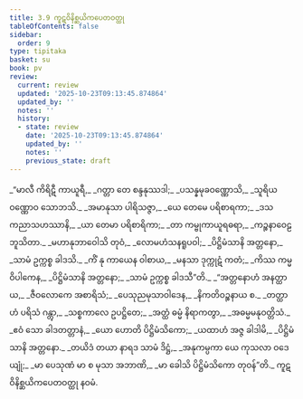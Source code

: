 ```yaml
---
title: 3.9 ကူဋဝိနိစ္ဆယိကပေတဝတ္ထု
tableOfContents: false
sidebar:
  order: 9
type: tipitaka
basket: su
book: pv
review:
  current: review
  updated: '2025-10-23T09:13:45.874864'
  updated_by: ''
  notes: ''
  history:
  - state: review
    date: '2025-10-23T09:13:45.874864'
    updated_by: ''
    notes: ''
    previous_state: draft
---
```



<ReviewStatus review={frontmatter.review} showDetails={true} />

<HypothesisAnnotation frontmatter={frontmatter} />

<DynamicBreadcrumb />

<Division number="499" book="pv" e="ch" v="19" p="179">

<Paragraph number="541" type="verses" book="pv">
_“မာလီ ကိရိဋီ ကာယူရီ,_  
_ဂတ္တာ တေ စန္ဒနုဿဒါ;_  
_ပသန္နမုခဝဏ္ဏောသိ,_  
_သူရိယဝဏ္ဏောဝ သောဘသိ._  

</Paragraph>

</Division>
<Division number="500" book="pv" e="ch" v="19" p="179">

<Paragraph number="542" type="verses" book="pv">
_အမာနုသာ ပါရိသဇ္ဇာ,_  
_ယေ တေမေ ပရိစာရကာ;_  
_ဒသ ကညာသဟဿာနိ,_  
_ယာ တေမာ ပရိစာရိကာ;_  
_တာ ကမ္ဗုကာယူရဓရာ,_  
_ကဉ္စနာဝေဠဘူသိတာ._  

</Paragraph>

</Division>
<Division number="501" book="pv" e="ch" v="19" p="179">

<Paragraph number="543" type="verses" book="pv">
_မဟာနုဘာဝေါသိ တုဝံ,_  
_လောမဟံသနရူပဝါ;_  
_ပိဋ္ဌိမံသာနိ အတ္တနော,_  
_သာမံ ဥက္ကစ္စ ခါဒသိ._  

</Paragraph>

</Division>
<Division number="502" book="pv" e="ch" v="19" p="179">

<Paragraph number="544" type="verses" book="pv">
_ကိံ နု ကာယေန ဝါစာယ,_  
_မနသာ ဒုက္ကုဋံ ကတံ;_  
_ကိဿ ကမ္မဝိပါကေန,_  
_ပိဋ္ဌိမံသာနိ အတ္တနော;_  
_သာမံ ဥက္ကစ္စ ခါဒသီ”တိ._  

</Paragraph>

</Division>
<Division number="503" book="pv" e="ch" v="19" p="179">

<Paragraph number="545" type="verses" book="pv">
_“အတ္တနောဟံ အနတ္ထာယ,_  
_ဇီဝလောကေ အစာရိသံ;_  
_ပေသုညမုသာဝါဒေန,_  
_နိကတိဝဉ္စနာယ စ._  

</Paragraph>

</Division>
<Division number="504" book="pv" e="ch" v="19" p="179">

<Paragraph number="546" type="verses" book="pv">
_တတ္ထာဟံ ပရိသံ ဂန္တွာ,_  
_သစ္စကာလေ ဥပဋ္ဌိတေ;_  
_အတ္ထံ ဓမ္မံ နိရာကတွာ,_  
_အဓမ္မမနုဝတ္တိသံ._  

</Paragraph>

</Division>
<Division number="505" book="pv" e="ch" v="19" p="179">

<Paragraph number="547" type="verses" book="pv">
_ဧဝံ သော ခါဒတတ္တာနံ,_  
_ယော ဟောတိ ပိဋ္ဌိမံသိကော;_  
_ယထာဟံ အဇ္ဇ ခါဒါမိ,_  
_ပိဋ္ဌိမံသာနိ အတ္တနော._  

</Paragraph>

</Division>
<Division number="506" book="pv" e="ch" v="19" p="179">

<Paragraph number="548" type="verses" book="pv">
_တယိဒံ တယာ နာရဒ သာမံ ဒိဋ္ဌံ,_  
_အနုကမ္ပကာ ယေ ကုသလာ ဝဒေယျုံ;_  
_မာ ပေသုဏံ မာ စ မုသာ အဘာဏိ,_  
_မာ ခေါသိ ပိဋ္ဌိမံသိကော တုဝန်”တိ._  


</Paragraph>
</Division>

<Paragraph number="549" type="center" book="pv">
ကူဋဝိနိစ္ဆယိကပေတဝတ္ထု နဝမံ.
</Paragraph>